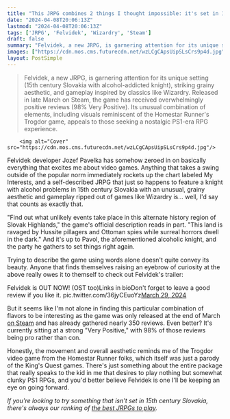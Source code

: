 ```yaml
---
title: "This JRPG combines 2 things I thought impossible: it's set in 15th century Slovakia where you play as an alcoholic knight and it's only a few hours long"
date: "2024-04-08T20:06:13Z"
lastmod: "2024-04-08T20:06:13Z"
tags: ['JRPG', 'Felvidek', 'Wizardry', 'Steam']
draft: false
summary: "Felvidek, a new JRPG, is garnering attention for its unique setting (15th century Slovakia with alcohol-addicted knight), striking grainy aesthetic, and gameplay inspired by classics like Wizardry. Released in late March on Steam, the game has received overwhelmingly positive reviews (98% Very Positive). Its unusual combination of elements, including visuals reminiscent of the Homestar Runner's Trogdor game, appeals to those seeking a nostalgic PS1-era RPG experience."
images: ["https://cdn.mos.cms.futurecdn.net/wzLCgCApsUipSLsCrs9p4d.jpg"]
layout: PostSimple
---
```

> Felvidek, a new JRPG, is garnering attention for its unique setting (15th century Slovakia with alcohol-addicted knight), striking grainy aesthetic, and gameplay inspired by classics like Wizardry. Released in late March on Steam, the game has received overwhelmingly positive reviews (98% Very Positive). Its unusual combination of elements, including visuals reminiscent of the Homestar Runner's Trogdor game, appeals to those seeking a nostalgic PS1-era RPG experience.


        <img alt="Cover" src="https://cdn.mos.cms.futurecdn.net/wzLCgCApsUipSLsCrs9p4d.jpg"/>
        
Felvidek developer Jozef Pavelka has somehow zeroed in on basically everything that excites me about video games. Anything that takes a swing outside of the popular norm immediately rockets up the chart labeled My Interests, and a self-described JRPG that just so happens to feature a knight with alcohol problems in 15th century Slovakia with an unusual, grainy aesthetic and gameplay ripped out of games like Wizardry is... well, I'd say that counts as exactly that.

"Find out what unlikely events take place in this alternate history region of Slovak Highlands," the game's official description reads in part. "This land is ravaged by Hussite pillagers and Ottoman spies while surreal horrors dwell in the dark." And it's up to Pavol, the aforementioned alcoholic knight, and the party he gathers to set things right again.

Trying to describe the game using words alone doesn't quite convey its beauty. Anyone that finds themselves raising an eyebrow of curiosity at the above really owes it to themself to check out Felvidek's trailer:

Felvidek is OUT NOW! (OST too)Links in bioDon't forget to leave a good review if you like it. pic.twitter.com/36jyCEuoYz[March 29, 2024](https://twitter.com/brozef_/status/1773798878359306477)

But it seems like I'm not alone in finding this particular combination of flavors to be interesting as the game was only released at the end of March [on Steam](https://store.steampowered.com/app/2299900/Felvidek/) and has already gathered nearly 350 reviews. Even better? It's currently sitting at a strong "Very Positive," with 98% of those reviews being pro rather than con.

Honestly, the movement and overall aesthetic reminds me of the Trogdor video game from the Homestar Runner folks, which itself was just a parody of the King's Quest games. There's just something about the entire package that really speaks to the kid in me that desires to play nothing but somewhat clunky PS1 RPGs, and you'd better believe Felvidek is one I'll be keeping an eye on going forward.

*If you're looking to try something that isn't set in 15th century Slovakia, there's always our ranking of *[<em>the best JRPGs to play</em>](https://www.gamesradar.com/best-jrpgs/)*.*
        